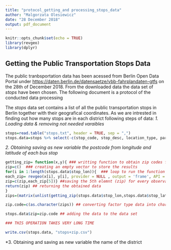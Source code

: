 ```yaml
---
title: "protocol_getting_and processing_stops_data"
author: "Malgorzata Olesiewicz"
date: "28 December 2018"
output: pdf_document
---
```


```r
knitr::opts_chunk$set(echo = TRUE)
library(revgeo)
library(dplyr)
```

## Getting the Public Transportation Stops Data

The public tranbsportation data has been acessed from Berlin Open Data Portal under <https://daten.berlin.de/datensaetze/vbb-fahrplandaten-gtfs> on the 28th of December 2018. 
From the downloaded data the data set of *stops* have been chosen. The following document is a protocol of the conducted data processing 

The *stops* data set contains a list of all the public transportation stops in Berlin together with their geografical coordinates. As we are intrested in finding out how many stops are in each district following steps of data: 
*1. Loading data & removing not needed varaibles*
```r
stops=read.table("stops.txt", header = TRUE, sep = ",")
stops.data=stops %>% select(-c(stop_code, stop_desc, location_type, parent_station)) ### removing not needed columns
```
*2. Obtaining saving as new variable the postcode from longitude and latitude of each bus stop* 

```r
getting_zip= function(x,y){ ### writting function to obtain zip codes for every bus stop:lontitude and latitude as asrugments
zip=c()  ### creating an empty vector to store the results
for(i in 1:length(stops.data$stop_lon)){  ### loop to run the function for every observation
each_zip= revgeo(x[i], y[i], provider = NULL , output = 'frame', API = NULL, item = 'zip') ## using revgeo package to get zip code for every stop (open street maps as the default option)
zip=c(zip,each_zip[5])} ##saving the 5th elemnt (zip) for every observation and adding it to previouse zips
return(zip) ## returning the obtained data
}
zips=(matrix(unlist(getting_zip(stops.data$stop_lon,stops.data$stop_lat)))) ## running the function and converting the obtained level data into factor type

zip.code=c(as.character(zips)) ## converting factor type data into character (numeric not possible as some post codes start from 0) and saving it as a vector

stops.data$zip=zip.code ## adding the data to the data set

### THIS OPERATION TAKES VERY LONG TIME

write.csv(stops.data, "stops+zip.csv")
```

*3. Obtaining and saving as new variable the name of the district 